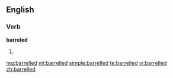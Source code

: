 ==English==

===Verb===
'''barreled'''

# {{past of|[[barrel]]}}

[[mg:barrelled]]
[[ml:barrelled]]
[[simple:barrelled]]
[[te:barrelled]]
[[vi:barrelled]]
[[zh:barrelled]]